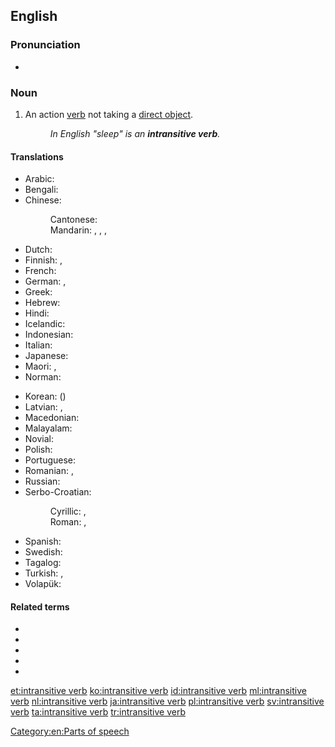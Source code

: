==English==
{{wikipedia}}

===Pronunciation===
* {{IPA|/ɪnˌtrænsətɪv ˈvɜːb/|/ɪnˌtrænzətɪv ˈvɜːb/|lang=en}}

===Noun===
{{en-noun|head=[[intransitive]] [[verb]]}}

# {{label|en|grammar}} An action [[verb]] not taking a [[direct object]].
#: ''In English "sleep" is an '''intransitive verb'''.''

====Translations====
{{trans-top|action verb not taking a direct object}}
* Arabic: {{t|ar|فِعْل لَازِم|m}}
* Bengali: {{t|bn|অকর্মক ক্রিয়া|tr=ôkôrmôk kriya|sc=Beng}}
* Chinese:
*: Cantonese: {{t|yue|不及物動詞|tr=bat1 kap6 mat6 dung6 ci4|sc=Hani}}
*: Mandarin: {{t|cmn|不及物動詞|sc=Hani}}, {{t|cmn|不及物动词|tr=bùjíwù dòngcí|sc=Hani}}, {{t|cmn|自動詞|sc=Hani}}, {{t+|cmn|自动词|tr=zìdòngcí|sc=Hani}}
* Dutch: {{t+|nl|onovergankelijk werkwoord|n}}
* Finnish: {{t|fi|intransitiivinen verbi}}, {{t+|fi|intransitiiviverbi}}
* French: {{t+|fr|verbe intransitif|m}}
* German: {{t|de|Intransitiv|m}}, {{t+|de|intransitives Verb|n}}
* Greek: {{t|el|αμετάβατο ρήμα|n|sc=Grek}}
* Hebrew: {{t+|he|פועל עומד|m}}
* Hindi: {{t|hi|अकर्मक क्रिया|f|sc=Deva}}
* Icelandic: {{t|is|áhrifslaus sögn|f}}
* Indonesian: {{t|id|kata kerja intransitif}}
* Italian: {{t|it|verbo intransitivo|m}}
* Japanese: {{t+|ja|自動詞|tr=じどうし, jidōshi}}
* Maori: {{t|mi|kupumahi poro}}, {{t|mi|tūmahi poro}}
* Norman: {{t|nrf|vèrbe întransitif|m}}
{{trans-mid}}
* Korean: {{t+|ko|자동사|sc=Kore}} ({{t+|ko|自動詞|sc=Kore}})
* Latvian: {{t|lv|nepārejošs darbības vārds|m}}, {{t|lv|intransitīvs verbs|m}}
* Macedonian: {{t|mk|непреоден глагол|m|tr=nepréoden glágol}}
* Malayalam: {{t|ml|അകര്‍മ്മകക്രിയ|sc=Mlym}}
* Novial: {{t|nov|non-transitiv verbe}}
* Polish: {{t+|pl|czasownik nieprzechodni|m-in}}
* Portuguese: {{t|pt|[[verbo]] [[intransitivo]]|m}}
* Romanian: {{t+|ro|intranzitiv|m}}, {{t|ro|verb intranzitiv|n}}
* Russian: {{t|ru|неперехо́дный глаго́л|m}}
* Serbo-Croatian:
*: Cyrillic: {{t|sh|непрелазни глагол|m}}, {{t|sh|непријелазни глагол|m}}
*: Roman: {{t|sh|neprelazni glagol|m}}, {{t|sh|neprijelazni glagol|m}}
* Spanish: {{t+|es|verbo intransitivo|m}}
* Swedish: {{t+|sv|intransitivt verb}}
* Tagalog: {{t|tl|pandiwang katawanin}}
* Turkish: {{t+|tr|geçişsiz fiil}}, {{t|tr|geçişsiz eylem}}
* Volapük: {{t|vo|värb neloveädik}}
{{trans-bottom}}

====Related terms====
* {{l|en|VI}}
* {{l|en|transitive verb}}
* {{l|en|ditransitive verb}}
* {{l|en|intradirective verb}}
* {{l|en|labile verb}}

[[Category:en:Parts of speech]]

[[et:intransitive verb]]
[[ko:intransitive verb]]
[[id:intransitive verb]]
[[ml:intransitive verb]]
[[nl:intransitive verb]]
[[ja:intransitive verb]]
[[pl:intransitive verb]]
[[sv:intransitive verb]]
[[ta:intransitive verb]]
[[tr:intransitive verb]]